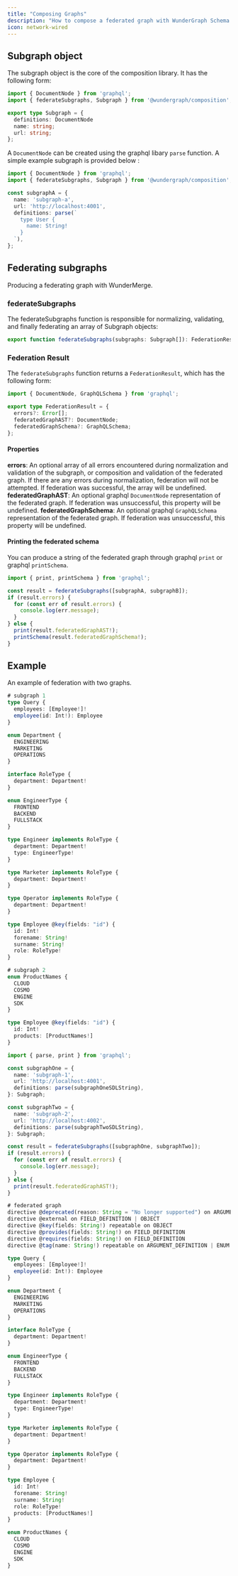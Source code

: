 ---
title: "Composing Graphs"
description: "How to compose a federated graph with WunderGraph Schema Composition, a TypeScript composition library."
icon: network-wired
---

## Subgraph object

The subgraph object is the core of the composition library. It has the following form:

```typescript
import { DocumentNode } from 'graphql';
import { federateSubgraphs, Subgraph } from '@wundergraph/composition';

export type Subgraph = {
  definitions: DocumentNode
  name: string;
  url: string;
};
```

A `DocumentNode` can be created using the graphql libary `parse` function. A simple example subgraph is provided below :

```typescript
import { DocumentNode } from 'graphql';
import { federateSubgraphs, Subgraph } from '@wundergraph/composition';

const subgraphA = {
  name: 'subgraph-a',
  url: 'http://localhost:4001',
  definitions: parse(`
    type User {
      name: String!
    }
  `),
};
```

## Federating subgraphs

Producing a federating graph with WunderMerge.

### federateSubgraphs

The federateSubgraphs function is responsible for normalizing, validating, and finally federating an array of Subgraph objects:

```typescript
export function federateSubgraphs(subgraphs: Subgraph[]): FederationResult;
```

### Federation Result

The `federateSubgraphs` function returns a `FederationResult`, which has the following form:

```typescript
import { DocumentNode, GraphQLSchema } from 'graphql';

export type FederationResult = {
  errors?: Error[];
  federatedGraphAST?: DocumentNode;
  federatedGraphSchema?: GraphQLSchema;
};

```

#### Properties

**errors**: An optional array of all errors encountered during normalization and validation of the subgraph, or composition and validation of the federated graph. If there are any errors during normalization, federation will not be attempted. If federation was successful, the array will be undefined. **federatedGraphAST**: An optional graphql `DocumentNode` representation of the federated graph. If federation was unsuccessful, this property will be undefined. **federatedGraphSchema**: An optional graphql `GraphQLSchema` representation of the federated graph. If federation was unsuccessful, this property will be undefined.

#### Printing the federated schema

You can produce a string of the federated graph through graphql `print` or graphql `printSchema`.

```typescript
import { print, printSchema } from 'graphql';

const result = federateSubgraphs([subgraphA, subgraphB]);
if (result.errors) {
  for (const err of result.errors) {
    console.log(err.message);
  }
} else {
  print(result.federatedGraphAST!);
  printSchema(result.federatedGraphSchema!);
}
```

## Example

An example of federation with two graphs.

```typescript
# subgraph 1
type Query {
  employees: [Employee!]!
  employee(id: Int!): Employee
}

enum Department {
  ENGINEERING
  MARKETING
  OPERATIONS
}

interface RoleType {
  department: Department!
}

enum EngineerType {
  FRONTEND
  BACKEND
  FULLSTACK
}

type Engineer implements RoleType {
  department: Department!
  type: EngineerType!
}

type Marketer implements RoleType {
  department: Department!
}

type Operator implements RoleType {
  department: Department!
}

type Employee @key(fields: "id") {
  id: Int!
  forename: String!
  surname: String!
  role: RoleType!
}
```

```typescript
# subgraph 2
enum ProductNames {
  CLOUD
  COSMO
  ENGINE
  SDK
}

type Employee @key(fields: "id") {
  id: Int!
  products: [ProductNames!]
}
```

```typescript
import { parse, print } from 'graphql';

const subgraphOne = {
  name: 'subgraph-1',
  url: 'http://localhost:4001',
  definitions: parse(subgraphOneSDLString),
}: Subgraph;

const subgraphTwo = {
  name: 'subgraph-2',
  url: 'http://localhost:4002',
  definitions: parse(subgraphTwoSDLString),
}: Subgraph;

const result = federateSubgraphs([subgraphOne, subgraphTwo]);
if (result.errors) {
  for (const err of result.errors) {
    console.log(err.message);
  }
} else {
  print(result.federatedGraphAST!);
}
```

```typescript
# federated graph
directive @deprecated(reason: String = "No longer supported") on ARGUMENT_DEFINITION | ENUM_VALUE | FIELD_DEFINITION | INPUT_FIELD_DEFINITION
directive @external on FIELD_DEFINITION | OBJECT
directive @key(fields: String!) repeatable on OBJECT
directive @provides(fields: String!) on FIELD_DEFINITION
directive @requires(fields: String!) on FIELD_DEFINITION
directive @tag(name: String!) repeatable on ARGUMENT_DEFINITION | ENUM | ENUM_VALUE | FIELD_DEFINITION | INPUT_FIELD_DEFINITION | INPUT_OBJECT | INTERFACE | OBJECT | SCALAR | UNION

type Query {
  employees: [Employee!]!
  employee(id: Int!): Employee
}

enum Department {
  ENGINEERING
  MARKETING
  OPERATIONS
}

interface RoleType {
  department: Department!
}

enum EngineerType {
  FRONTEND
  BACKEND
  FULLSTACK
}

type Engineer implements RoleType {
  department: Department!
  type: EngineerType!
}

type Marketer implements RoleType {
  department: Department!
}

type Operator implements RoleType {
  department: Department!
}

type Employee {
  id: Int!
  forename: String!
  surname: String!
  role: RoleType!
  products: [ProductNames!]
}

enum ProductNames {
  CLOUD
  COSMO
  ENGINE
  SDK
}
```
